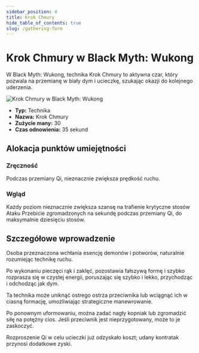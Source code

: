 ```yaml
---
sidebar_position: 4
title: Krok Chmury
hide_table_of_contents: true
slug: /gathering-form
---
```


# Krok Chmury w Black Myth: Wukong

W Black Myth: Wukong, technika Krok Chmury to aktywna czar, który pozwala na przemianę w biały dym i ucieczkę, szukając okazji do kolejnego uderzenia.

<img
    src="https://image.informedainews.com/jxsq.gif"
    alt="Krok Chmury w Black Myth: Wukong"
/>

- **Typ:** Technika
- **Nazwa:** Krok Chmury
- **Zużycie many:** 30
- **Czas odnowienia:** 35 sekund

## Alokacja punktów umiejętności

### Zręczność

Podczas przemiany Qi, nieznacznie zwiększa prędkość ruchu.

### Wgląd

Każdy poziom nieznacznie zwiększa szansę na trafienie krytyczne stosów Ataku Przebicie zgromadzonych na sekundę podczas przemiany Qi, do maksymalnie dziesięciu stosów.

## Szczegółowe wprowadzenie

Osoba przeznaczona wchłania esencję demonów i potworów, naturalnie rozumiejąc technikę ruchu.

Po wykonaniu pieczęci rąk i zaklęć, pozostawia fałszywą formę i szybko rozprasza się w czystej energii, poruszając się szybko i lekko, przychodząc i odchodząc jak dym.

Ta technika może uniknąć ostrego ostrza przeciwnika lub wciągnąć ich w ciasną formację, umożliwiając strategiczne manewrowanie.

Po ponownym uformowaniu, można zadać nagły kopniak lub zgromadzić siłę na potężny cios. Jeśli przeciwnik jest nieprzygotowany, może to je zaskoczyć.

Rozproszenie Qi w celu ucieczki już odzyskało koszt; udany kontratak przynosi dodatkowe zyski.